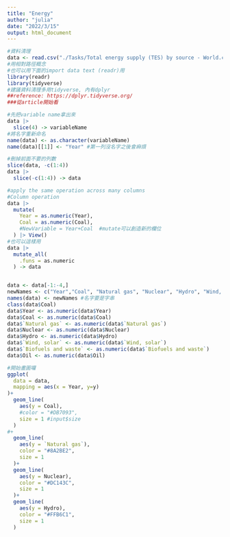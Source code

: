 ```yaml
---
title: "Energy"
author: "julia"
date: "2022/3/15"
output: html_document
---
```


```r
#資料清理
data <- read.csv("./Tasks/Total energy supply (TES) by source - World.csv")
#用相對路徑概念
#也可以用下面的import data text (readr)用
library(readr)
library(tidyverse)
#建議資料清理多用tidyverse, 內有dplyr
##reference: https://dplyr.tidyverse.org/ 
###從article開始看

#先把variable name拿出來
data |>
  slice(4) -> variableName
#將名字重新命名
name(data) <- as.character(variableName)
name(data)[[1]] <- "Year" #第一列沒名字之後會麻煩

#刪掉前面不要的列數
slice(data, -c(1:4))
data |>
  slice(-c(1:4)) -> data

#apply the same operation across many columns
#Column operation
data |>
  mutate(
    Year = as.numeric(Year),
    Coal = as.numeric(Coal),
    #NewVariable = Year+Coal  #mutate可以創造新的欄位
  ) |> View()
#也可以這樣用
data |>
  mutate_all(
    .funs = as.numeric
  ) -> data


data <- data[-1:-4,]
newNames <- c("Year","Coal", "Natural gas", "Nuclear", "Hydro", "Wind, solar", "Biofuels and waste", "Oil", "Units")
names(data) <- newNames #名字要是字串
class(data$Coal)
data$Year <- as.numeric(data$Year)
data$Coal <- as.numeric(data$Coal)
data$`Natural gas` <- as.numeric(data$`Natural gas`)
data$Nuclear <- as.numeric(data$Nuclear)
data$Hydro <- as.numeric(data$Hydro)
data$`Wind, solar` <- as.numeric(data$`Wind, solar`)
data$`Biofuels and waste` <- as.numeric(data$`Biofuels and waste`)
data$Oil <- as.numeric(data$Oil)
```

```r
#開始畫圖囉
ggplot(
  data = data,
  mapping = aes(x = Year, y=y)
)+
  geom_line(
    aes(y = Coal),
    #color = "#DB7093",
    size = 1 #input$size
  )
#+
  geom_line(
    aes(y = `Natural gas`),
    color = "#8A2BE2",
    size = 1
  )+
  geom_line(
    aes(y = Nuclear),
    color = "#DC143C",
    size = 1
  )+
  geom_line(
    aes(y = Hydro),
    color = "#FFB6C1",
    size = 1
  )
```
















